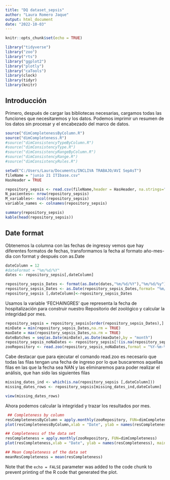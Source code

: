 ```yaml
---
title: "DQ dataset_sepsis"
author: "Laura Romero Jaque"
output: html_document
date: "2022-10-03"
---
```


```r
knitr::opts_chunk$set(echo = TRUE)
```

```r
library("tidyverse")
library("zoo")
library("rts")
library("ggplot2")
library("plotly")
library("caTools")
library(clock)
library(tidyr)
library(knitr)
```

## Introducción

Primero, después de cargar las bibliotecas necesarias, cargamos todas las funciones que necesitaremos y los datos. Podemos imprimir un resumen de los datos sin procesar y el encabezado del marco de datos. 

```r
source("dimCompletenessByColumn.R")
source("dimCompleteness.R")
#source("dimConsistencyTypeByColumn.R")
#source("dimConsistencyType.R")
#source("dimConsistencyRangeByColumn.R")
#source("dimConsistencyRange.R")
#source("dimConsistencyRules.R")
```

```r
setwd("C:/Users/Laura/Documents/INCLIVA TRABAJO/AVI SepAsT")
fileName = "junio 21 ITIbase.csv" 
HasHeader = TRUE 

repository_sepsis <- read.csv(fileName,header = HasHeader, na.strings="")
N_pacientes<- nrow(repository_sepsis)
M_variables<- ncol(repository_sepsis)
variable_names <- colnames(repository_sepsis)
```

```r
summary(repository_sepsis)
kable(head(repository_sepsis))
```
## Date format

Obtenemos la columna con las fechas de ingresoy vemos que hay diferentes formatos de fechas, transformamos la fecha al formato año-mes-dia con format y después con as.Date
```r
dateColumn = 12
#dateFormat = "%m/%d/%Y"
dates <- repository_sepsis[,dateColumn] 

repository_sepsis_Dates <- format(as.Date(dates,"%m/%d/%Y"),"%m/%d/%y")
repository_sepsis_Dates <- as.Date(repository_sepsis_Dates,format= "%m/%d/%y")
repository_sepsis [,dateColumn]<-repository_sepsis_Dates


```

Usamos la variable 'FECHAINGRES' que representa la fecha de hospitalización para construir nuestro Repositorio del zoológico y calcular la integridad por mes.

```r
repository_sepsis = repository_sepsis[order(repository_sepsis_Dates),]
minDate = min(repository_sepsis_Dates,na.rm = TRUE)
maxDate = max(repository_sepsis_Dates,na.rm = TRUE)
dateBatches = seq(as.Date(minDate),as.Date(maxDate),by = "month")
repository_sepsis_noNaDates <- repository_sepsis[!(is.na(repository_sepsis$FECHAINGRES)),]
zooRepository <- read.zoo(repository_sepsis_noNaDates,format = "%Y-%m-%d",index.column = dateColumn)
```

Cabe destacar que para ejecutar el comando read.zoo es necesario que todas las filas tengan una fecha de ingreso por lo que buscaremos aquellas filas en las que la fecha sea NAN y las eliminaremos para poder realizar  el análisis, que han sido las siguientes filas

```r
missing_dates_ind <- which(is.na(repository_sepsis [,dateColumn]))
missing_dates_rows <- repository_sepsis[missing_dates_ind,dateColumn]

view(missing_dates_rows)

```

Ahora podemos calcular la integridad y trazar los resultados por mes.

```r

 ## Completeness by column
resCompletenessByColumn = apply.monthly(zooRepository, FUN=dimCompletenessByColumn)
plot(resCompletenessByColumn,xlab = "Date", ylab = names(resCompletenessByColumn), main = "Completeness (%)", ylim=c(0,100), cex.lab=0.5)

## Completeness of the data set
resCompleteness = apply.monthly(zooRepository, FUN=dimCompleteness)
plot(resCompleteness,xlab = "Date", ylab = names(resCompleteness), main = "Completeness of the dataset (%)", ylim=c(0,100), cex.lab=0.5)

## Mean Completeness of the data set
meanResCompleteness = mean(resCompleteness)

```

Note that the `echo = FALSE` parameter was added to the code chunk to prevent printing of the R code that generated the plot.
